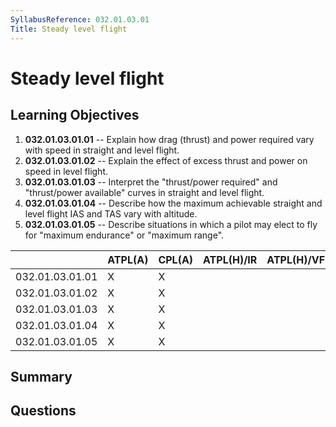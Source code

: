 ```yaml
---
SyllabusReference: 032.01.03.01
Title: Steady level flight
---
```


# Steady level flight

## Learning Objectives

1.  **032.01.03.01.01** -- Explain how drag (thrust) and power required vary with
    speed in straight and level flight.
2.  **032.01.03.01.02** -- Explain the effect of excess thrust and power on speed
    in level flight.
3.  **032.01.03.01.03** -- Interpret the "thrust/power required" and
    "thrust/power available" curves in straight and level flight.
4.  **032.01.03.01.04** -- Describe how the maximum achievable straight and level
    flight IAS and TAS vary with altitude.
5.  **032.01.03.01.05** -- Describe situations in which a pilot may elect to fly
    for "maximum endurance" or "maximum range".

|                 | ATPL(A) | CPL(A) | ATPL(H)/IR | ATPL(H)/VFR | CPL(H) | IR | CBIR(A) |
| --------------- | ------- | ------ | ---------- | ----------- | ------ | -- | ------- |
| 032.01.03.01.01 | X       | X      |            |             |        |    |         |
| 032.01.03.01.02 | X       | X      |            |             |        |    |         |
| 032.01.03.01.03 | X       | X      |            |             |        |    |         |
| 032.01.03.01.04 | X       | X      |            |             |        |    |         |
| 032.01.03.01.05 | X       | X      |            |             |        |    |         |

## Summary

## Questions

